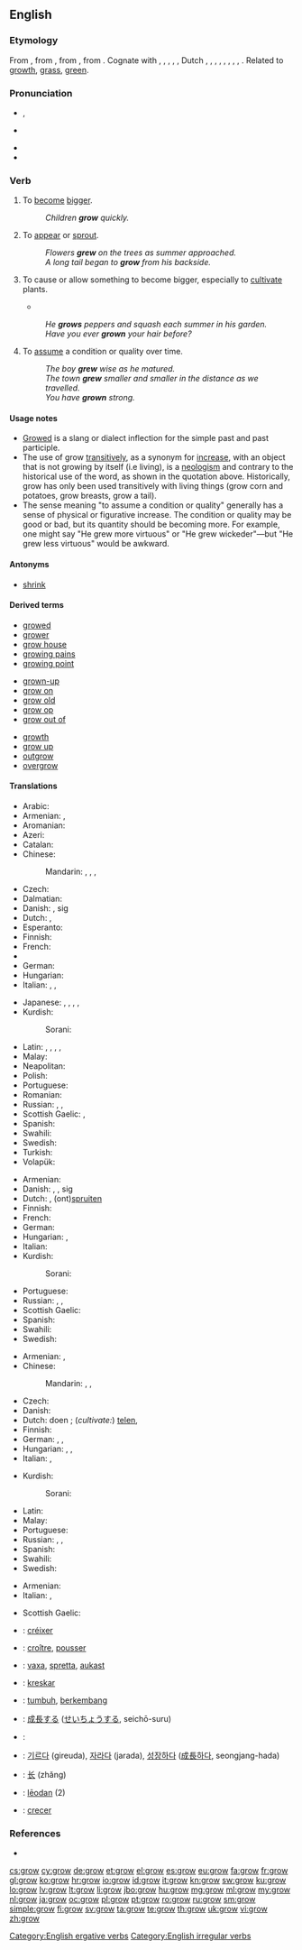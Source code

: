==English==

===Etymology===
From {{etyl|enm}} {{term|growen|lang=enm}}, from {{etyl|ang}} {{term|growan|grōwan|to grow, increase, flourish, germinate|lang=ang}}, from {{etyl|gem-pro|en}} {{recons|grōanan||to grow, grow green|lang=gem-pro}}, from {{etyl|ine-pro|en}} {{recons|gʰreH₁-||to grow, become green|lang=ine-pro}}. Cognate with {{etyl|sco|-}} {{term|grow|lang=sco}}, {{term|grew||to grow|lang=sco}}, {{etyl|frr|-}} {{term|grojen|lang=frr}}, {{term|growen||to grow|lang=frr}}, {{etyl|fy|-}} {{term|groeie||to grow|lang=fy}}, Dutch {{term|groeien||to grow|lang=nl}}, {{etyl|gmh|-}} {{term|grüejen||to grow, grow green|lang=gmh}}, {{etyl|da|-}} {{term|gro||to grow|lang=da}}, {{etyl|no|-}} {{term|gro||to grow|lang=no}}, {{etyl|sv|-}} {{term|gro||to germinate, grow, sprout|lang=sv}}, {{etyl|is|-}} {{term|gróa||to grow|lang=is}}, {{etyl|la|-}} {{term|herba||plant, herb, weed|lang=la}}, {{etyl|sv|-}} {{term|gröda||crop|lang=sv}}, {{etyl|frr|-}} {{term|greyde||growth, pasture|lang=frr}}. Related to [[growth]], [[grass]], [[green]].

===Pronunciation===
* {{a|UK}} {{IPA|/ɡɹəʊ/}}, {{X-SAMPA|/gr@U/}}
* {{a|US}} {{IPA|/ɡɹoʊ/}}
* {{audio|en-us-grow.ogg|Audio (US)}}
* {{rhymes|əʊ}}

===Verb===
{{en-verb|grows|growing|grew|grown}}

# {{ergative}} To [[become]] [[bigger]].
#: ''Children '''grow''' quickly.''
# {{intransitive}} To [[appear]] or [[sprout]].
#: ''Flowers '''grew''' on the trees as summer approached.''
#: ''A long tail began to '''grow''' from his backside.''
# {{transitive}} To cause or allow something to become bigger, especially to [[cultivate]] plants.
#* {{quote-news
|year=2011
|date=March 01
|author=Peter Roff
|title=Another Foolish Move By Congress
|work=Fox News
|url=http://www.foxnews.com/opinion/2011/03/01/foolish-congress/
|passage=''The Bush administration – which sought to '''grow''' the number of fisheries managed under a program known as “catch shares”...''}}
#: ''He '''grows''' peppers and squash each summer in his garden.''
#: ''Have you ever '''grown''' your hair before?''
# {{copulative}} To [[assume]] a condition or quality over time.
#: ''The boy '''grew''' wise as he matured.''
#: ''The town '''grew''' smaller and smaller in the distance as we travelled.''
#: ''You have '''grown''' strong.''

====Usage notes====
* [[growed|Growed]] is a slang or dialect inflection for the simple past and past participle.
* The use of grow [[transitive]]ly, as a synonym for [[increase]], with an object that is not growing by itself (i.e  living), is a [[neologism]] and contrary to the historical use of the word, as shown in the quotation above. Historically, grow has only been used transitively with living things (grow corn and potatoes, grow breasts, grow a tail).
* The sense meaning "to assume a condition or quality" generally has a sense of physical or figurative increase. The condition or quality may be good or bad, but its quantity should be becoming more. For example, one might say "He grew more virtuous" or "He grew wickeder"&mdash;but "He grew less virtuous" would be awkward.

====Antonyms====
* [[shrink]]

====Derived terms====
{{rel-top3|Terms derived from ''grow''}}
* [[growed]]
* [[grower]]
* [[grow house]]
* [[growing pains]]
* [[growing point]]
{{rel-mid3}}
* [[grown-up]]
* [[grow on]]
* [[grow old]]
* [[grow op]]
* [[grow out of]]
{{rel-mid3}}
* [[growth]] {{pos_n}}
* [[grow up]]
* [[outgrow]]
* [[overgrow]]
{{rel-bottom}}

====Translations====
{{trans-top|(''intransitive'') to become bigger}}
* Arabic: {{t-|ar|نمى|tr=namaa}}
* Armenian: {{t-|hy|մեծանալ|tr=meçanal}},  {{t+|hy|աճել|tr=ač̣el}}
* Aromanian: {{t-|rup|crescu}}
* Azeri: {{t-|az|böyümək}}
* Catalan: {{t+|ca|créixer}}
* Chinese:
*: Mandarin: {{t-|cmn|生長|sc=Hans}},  {{t|cmn|生长|tr=shēngzhǎng|sc=Hans}},  {{t-|cmn|長|sc=Hans}},  {{t-|cmn|长|tr=zhǎng|sc=Hans}}
* Czech: {{t+|cs|růst}}
* Dalmatian: {{tø|dlm|craskro}}
* Danish: {{t+|da|vokse}}, {{t-|da|udvikle}} sig
* Dutch: {{t+|nl|groeien}}, {{t+|nl|wassen}}
* Esperanto: {{t-|eo|kreski}}
* Finnish: {{t+|fi|kasvaa}}
* French: {{t+|fr|grandir}}
* {{trreq|Georgian}}
* German: {{t+|de|wachsen}}
* Hungarian: {{t+|hu|nő}}
* Italian: {{t+|it|crescere}}, {{t-|it|ingrossarsi}}, {{t+|it|svilupparsi}}
{{trans-mid}}
* Japanese: {{t-|ja|成長する|tr=seichō-suru}},  {{t-|ja|生長する|tr=seichō-suru}},  {{t-|ja|育つ|tr=sodatsu}},  {{t-|ja|生える|tr=haeru}},  {{t-|ja|増大する|tr=sōdai-suru}}
* Kurdish:
*: Sorani: {{t-|ku|گه‌وره‌بوون|tr=gawra boon|sc=ku-Arab}}
* Latin: {{t+|la|cresco}}, {{t-|la|alesco}}, {{t+|la|alo}}, {{t-|la|adolesco}}, {{t-|la|grandesco}}
* Malay: {{t-|ms|tumbuh}}
* Neapolitan: {{tø|nap|cresce}}
* Polish: {{t+|pl|rosnąć}}
* Portuguese: {{t+|pt|crescer}}
* Romanian: {{t+|ro|crește}}
* Russian: {{t+|ru|расти|tr=rastí}} {{impf}}, {{t+|ru|вырастать|tr=varastát'}} {{impf}}, {{t+|ru|вырасти|tr=výrasti}} {{pf.}}
* Scottish Gaelic: {{t-|gd|fàs}}, {{t-|gd|cinn}}
* Spanish: {{t+|es|crecer}}
* Swahili: {{t+|sw|kukuza}}
* Swedish: {{t+|sv|växa}}
* Turkish: {{t+|tr|büyümek}}
* Volapük: {{t+|vo|glofön}}
{{trans-bottom}}

{{trans-top|(''intransitive'') to appear or sprout}}
* Armenian: {{t+|hy|աճել|tr=ač̣el}}
* Danish: {{t+|da|vokse}}, {{t-|da|gro}}, {{t-|da|udvikle}} sig
* Dutch: {{t+|nl|groeien}}, (ont)[[spruiten]]
* Finnish: {{t+|fi|kasvaa}}
* French: {{t+|fr|pousser}}
* German: {{t+|de|wachsen}}
* Hungarian: {{t+|hu|nő}}, {{t+|hu|növekszik}}
* Italian: {{t+|it|spuntare}}
* Kurdish:
*: Sorani: {{t-|ku|ده‌رچوون|tr=darchoon|sc=ku-Arab}}
{{trans-mid}}
* Portuguese: {{t+|pt|crescer}}
* Russian: {{t+|ru|расти|tr=rastí}} {{impf}}, {{t+|ru|вырастать|tr=varastát'}} {{impf}}, {{t+|ru|вырасти|tr=výrasti}} {{pf.}}
* Scottish Gaelic: {{t-|gd|fàs}}
* Spanish: {{t+|es|crecer}}
* Swahili: {{t+|sw|kukuza}}
* Swedish: {{t+|sv|växa}}
{{trans-bottom}}

{{trans-top|(''transitive'') to cause something to become bigger}}
* Armenian: {{t-|hy|մեծացնել|tr=meçac’nel}},  {{t-|hy|աճեցնել|tr=ač̣ec’nel}}
* Chinese:
*: Mandarin: {{t|cmn|種植|sc=Hani}}, {{t|cmn|种植|tr=[[zhòngzhí]]|sc=Hani}}, {{qualifier|e.g. beard}} {{t|cmn|蓄|tr=xù|sc=Hani}}
* Czech: {{t-|cs|pěstovat}}
* Danish: {{t+|da|dyrke}}
* Dutch: doen {{t+|nl|groeien}}; (''cultivate:'') [[telen]], {{t+|nl|kweken}}
* Finnish: {{t+|fi|kasvattaa}}
* German: {{t+|de|anbauen}}, {{t+|de|ziehen}}, {{t+|de|züchten}}
* Hungarian: {{t+|hu|termel}}, {{t+|hu|termeszt}}, {{t-|hu|növeszt}}
* Italian: {{t+|it|coltivare}}, {{t+|it|crescere}}
{{trans-mid}}
* Kurdish:
*: Sorani: {{t-|ku|ڕواندن|tr=RwAndin|sc=ku-Arab}}
* Latin: {{t-|la|grandesco}}
* Malay: {{t-|ms|besarkan}}
* Portuguese: {{t+|pt|cultivar}}
* Russian: {{t+|ru|растить|tr=rastít'}} {{impf}}, {{t+|ru|выращивать|tr=varáščivat'}} {{impf}}, {{t+|ru|вырастить|tr=výrastit'}} {{pf.}}
* Spanish: {{t+|es|cultivar}}
* Swahili: {{t+|sw|kukuza}}
* Swedish: {{t+|sv|odla}}
{{trans-bottom}}
{{trans-top|to assume a condition or quality }}
* Armenian: {{t-|hy|դառնալ|tr=daṙnal}}
* Italian: {{t+|it|diventare}}, {{t+|it|apparire}}
{{trans-mid}}
* Scottish Gaelic: {{t-|gd|fàs}}
{{trans-bottom}}
{{checktrans-top}}
* {{ttbc|ca}}: [[créixer]]
* {{ttbc|fr}}: [[croître]], [[pousser]]
* {{ttbc|is}}: [[vaxa]], [[spretta]], [[aukast]]
* {{ttbc|io}}: [[kreskar]]
* {{ttbc|id}}: [[tumbuh]], [[kembang|berkembang]]
* {{ttbc|ja}}: [[成長]]する ([[せいちょう]]する, seichō-suru)
* {{ttbc|roa-jer}}: {{t|roa-jer|craître}}
* {{ttbc|ko}}: [[기르다]] (gireuda), [[자라다]] (jarada), [[성장하다]] ([[成長]]하다, seongjang-hada)
* {{ttbc|cmn}}: [[长]] (zhăng)
* {{ttbc|ang}}: [[leodan|lēodan]] (2)
* {{ttbc|es}}: [[crecer]]
{{trans-bottom}}

===References===
* {{R:OneLook}}

[[Category:English ergative verbs]]
[[Category:English irregular verbs]]

[[cs:grow]]
[[cy:grow]]
[[de:grow]]
[[et:grow]]
[[el:grow]]
[[es:grow]]
[[eu:grow]]
[[fa:grow]]
[[fr:grow]]
[[gl:grow]]
[[ko:grow]]
[[hr:grow]]
[[io:grow]]
[[id:grow]]
[[it:grow]]
[[kn:grow]]
[[sw:grow]]
[[ku:grow]]
[[lo:grow]]
[[lv:grow]]
[[lt:grow]]
[[li:grow]]
[[jbo:grow]]
[[hu:grow]]
[[mg:grow]]
[[ml:grow]]
[[my:grow]]
[[nl:grow]]
[[ja:grow]]
[[oc:grow]]
[[pl:grow]]
[[pt:grow]]
[[ro:grow]]
[[ru:grow]]
[[sm:grow]]
[[simple:grow]]
[[fi:grow]]
[[sv:grow]]
[[ta:grow]]
[[te:grow]]
[[th:grow]]
[[uk:grow]]
[[vi:grow]]
[[zh:grow]]